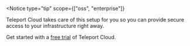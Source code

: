 <Notice 
type="tip" 
scope={["oss", "enterprise"]} 
>

Teleport Cloud takes care of this setup for you so you can provide secure access
to your infrastructure right away.

Get started with a [free trial](https://goteleport.com/signup?source=docs) of
Teleport Cloud.

</Notice>
